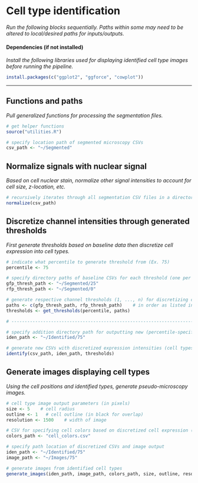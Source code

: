 # Cell type identification

*Run the following blocks sequentially. Paths within some may need to be altered to local/desired paths for inputs/outputs.*

#### Dependencies (if not installed)

*Install the following libraries used for displaying identified cell type images before running the pipeline.*

```r
install.packages(c("ggplot2", "ggforce", "cowplot"))
```

------------------------------------------------------------------------

## Functions and paths

*Pull generalized functions for processing the segmentation files.*

```r
# get helper functions
source("utilities.R")

# specify location path of segmented microscopy CSVs
csv_path <- "~/Segmented"
```

## Normalize signals with nuclear signal

*Based on cell nuclear stain, normalize other signal intensities to account for cell size, z-location, etc.*

```r
# recursively iterates through all segmentation CSV files in a directory
normalize(csv_path)
```

## Discretize channel intensities through generated thresholds

*First generate thresholds based on baseline data then discretize cell expression into cell types.*

```r
# indicate what percentile to generate threshold from (Ex. 75)
percentile <- 75

# specify directory paths of baseline CSVs for each threshold (one per channel)
gfp_thresh_path <- "~/Segmented/25"
rfp_thresh_path <- "~/Segmented/0"

# generate respective channel thresholds (1, ..., n) for discretizing cell intensities (here two are used)
paths <- c(gfp_thresh_path, rfp_thresh_path)    # in order as listed in segmentation CSV
thresholds <- get_thresholds(percentile, paths)

# -------------------------------------------------------------------------------------------

# specify addition directory path for outputting new (percentile-specific) CSVs with identified cells
iden_path <- "~/Identified/75"

# generate new CSVs with discretized expression intensities (cell types)
identify(csv_path, iden_path, thresholds)
```

## Generate images displaying cell types

*Using the cell positions and identified types, generate pseudo-microscopy images.*

```r
# cell type image output parameters (in pixels)
size <- 5    # cell radius
outline <- 1   # cell outline (in black for overlap)
resolution <- 1500    # width of image

# CSV for specifying cell colors based on discretized cell expression (Boolean string)
colors_path <- "cell_colors.csv"

# specify path location of discretized CSVs and image output
iden_path <- "~/Identified/75"
image_path <- "~/Images/75"

# generate images from identified cell types
generate_images(iden_path, image_path, colors_path, size, outline, resolution)
```
